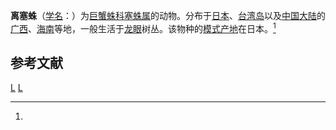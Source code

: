 {{Speciesbox
| taxon = Thelcticopis severa
| binomial_authority = (L. Kock, 1875)<ref name='id14471'>{{cite web| url =http://www.bioinfo.cn/db05/BjdwSpecies.php?action=view&id=14471| title =离塞蛛| work =《中国动物物种编目数据库》| publisher =中国科学院微生物研究所| author =中国科学院动物研究所| accessdate =2009-04-28| deadurl =yes| archiveurl =https://web.archive.org/web/20160305020159/http://www.bioinfo.cn/db05/BjdwSpecies.php?action=view&id=14471| archivedate =2016-03-05}}</ref>
}}

'''离塞蛛'''（[[学名|学名]]：{{lang|la|''Thelcticopis severa''}}）为[[巨蟹蛛科|巨蟹蛛科]][[塞蛛属|塞蛛属]]的动物。分布于[[日本|日本]]、[[台湾岛|台湾岛]]以及[[中国大陆|中国大陆]]的[[广西|广西]]、[[海南|海南]]等地，一般生活于[[龙眼|龙眼]]树丛。该物种的[[模式产地|模式产地]]在日本。<ref name='id14471'/>

== 参考文献 ==
{{reflist}}

{{蜘蛛小作品}}

{{taxonbar}}
[[Category:_1875年描述的动物|L]]
[[Category:塞蛛属|L]]